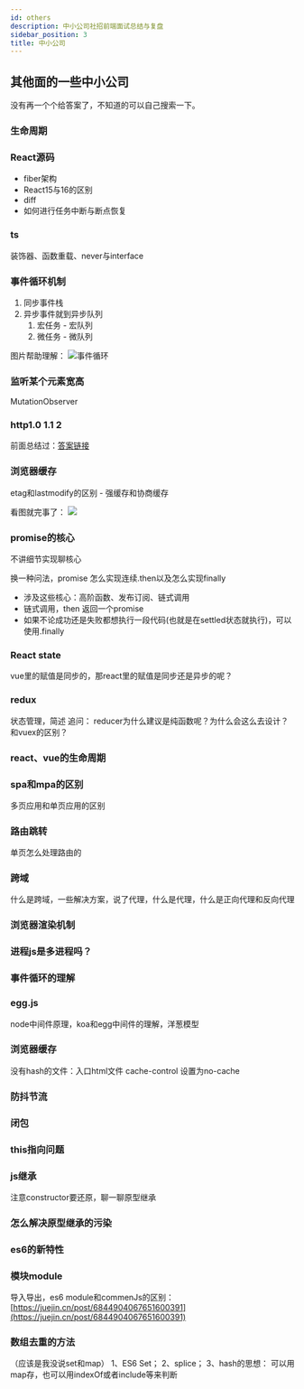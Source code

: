 ```yaml
---
id: others
description: 中小公司社招前端面试总结与复盘
sidebar_position: 3
title: 中小公司
---
```


## 其他面的一些中小公司
没有再一个个给答案了，不知道的可以自己搜索一下。

### 生命周期
### React源码
- fiber架构
- React15与16的区别
- diff
- 如何进行任务中断与断点恢复
###  ts
装饰器、函数重载、never与interface
###  事件循环机制
   1. 同步事件栈
   1. 异步事件就到异步队列
      1. 宏任务 - 宏队列
      1. 微任务 - 微队列

图片帮助理解：
![事件循环](img/事件循环.gif)

###  监听某个元素宽高 
MutationObserver
###   http1.0 1.1 2 
前面总结过：<a href='huawei-od#http协议'>答案链接</a>
###  浏览器缓存
etag和lastmodify的区别 - 强缓存和协商缓存

看图就完事了：
![](img/浏览器缓存机制.jpg)

###  promise的核心
不讲细节实现聊核心

换一种问法，promise 怎么实现连续.then以及怎么实现finally

- 涉及这些核心：高阶函数、发布订阅、链式调用
- 链式调用，then 返回一个promise
- 如果不论成功还是失败都想执行一段代码(也就是在settled状态就执行)，可以使用.finally

### React state
vue里的赋值是同步的，那react里的赋值是同步还是异步的呢？
###  redux
状态管理，简述
追问： reducer为什么建议是纯函数呢？为什么会这么去设计？和vuex的区别？
###  react、vue的生命周期
### spa和mpa的区别
多页应用和单页应用的区别
### 路由跳转
单页怎么处理路由的
### 跨域
什么是跨域，一些解决方案，说了代理，什么是代理，什么是正向代理和反向代理
### 浏览器渲染机制
### 进程js是多进程吗？
### 事件循环的理解
###  egg.js
node中间件原理，koa和egg中间件的理解，洋葱模型
###  浏览器缓存
没有hash的文件：入口html文件 cache-control 设置为no-cache
###  防抖节流
###  闭包
###  this指向问题
### js继承
注意constructor要还原，聊一聊原型继承
###  怎么解决原型继承的污染
###  es6的新特性
###  模块module 
导入导出，es6 module和commenJs的区别：[https://juejin.cn/post/6844904067651600391](https://juejin.cn/post/6844904067651600391)
###  数组去重的方法
（应该是我没说set和map）
1、ES6 Set；
2、splice；
3、hash的思想：
可以用map存，也可以用indexOf或者include等来判断